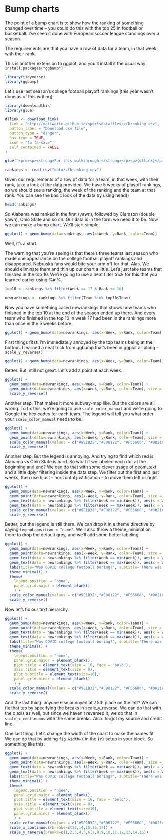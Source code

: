 # Bump charts

The point of a bump chart is to show how the ranking of something changed over time -- you could do this with the top 25 in football or basketball. I've seen it done with European soccer league standings over a season. 

The requirements are that you have a row of data for a team, in that week, with their rank.

This is another extension to ggplot, and you'll install it the usual way: `install.packages("ggbump")`

```r
library(tidyverse)
library(ggbump)
```

Let's use last season's college football playoff rankings (this year wasn't done as of this writing): 

```r
library(downloadthis)
library(glue)

dllink <- download_link(
  link = "http://mattwaite.github.io/sportsdatafiles/cfbranking.csv",
  button_label = "Download csv file",
  button_type = "danger",
  has_icon = TRUE,
  icon = "fa fa-save",
  self_contained = FALSE
)

glue("<pre><p><strong>For this walkthrough:</strong></p><p>{dllink}</p></pre>")
```


```r
rankings <- read_csv("data/cfbranking.csv")
```

Given our requirements of a row of data for a team, in that week, with their rank, take a look at the data provided. We have 5 weeks of playoff rankings, so we should see a ranking, the week of the ranking and the team at that rank. You can see the basic look of the data by using head()

```r
head(rankings)
```

So Alabama was ranked in the first (yawn), followed by Clemson (double yawn), Ohio State and so on. Our data is in the form we need it to be. Now we can make a bump chart. We'll start simple.

```r
ggplot() + geom_bump(data=rankings, aes(x=Week, y=Rank, color=Team))
```

Well, it's a start. 

The warning that you're seeing is that there's three teams last season who made one appearance on the college football playoff rankings and disappeared. Nebraska fans would bite your arm off for that. Alas. We should eliminate them and thin up our chart a little. Let's just take teams that finished in the top 10. We're going to use a neat filter trick for this that you learned earlier using %in%. 

```r
top10 <- rankings %>% filter(Week == 17 & Rank <= 10)

newrankings <- rankings %>% filter(Team %in% top10$Team)
```

Now you have something called newrankings that shows how teams who finished in the top 10 at the end of the season ended up there. And every team who finished in the top 10 in week 17 had been in the rankings more than once in the 5 weeks before. 

```r
ggplot() + geom_bump(data=newrankings, aes(x=Week, y=Rank, color=Team))
```

First things first: I'm immediately annoyed by the top teams being at the bottom. I learned a neat trick from ggbump that's been in ggplot all along -- `scale_y_reverse()`

```r
ggplot() + geom_bump(data=newrankings, aes(x=Week, y=Rank, color=Team)) + scale_y_reverse()
```

Better. But, still not great. Let's add a point at each week.

```r
ggplot() + 
  geom_bump(data=newrankings, aes(x=Week, y=Rank, color=Team)) + 
  geom_point(data=newrankings, aes(x=Week, y=Rank, color=Team), size = 4) +
  scale_y_reverse() 
```

Another step. That makes it more subway-map like. But the colors are all wrong. To fix this, we're going to use `scale_color_manual` and we're going to Google the hex codes for each team. The legend will tell you what order your `scale_color_manual` needs to be.

```r
ggplot() + 
  geom_bump(data=newrankings, aes(x=Week, y=Rank, color=Team)) + 
  geom_point(data=newrankings, aes(x=Week, y=Rank, color=Team), size = 4) + 
  scale_color_manual(values = c("#9E1B32","#E00122", "#F56600", "#0021A5", "#BA0C2F", "#F1BE48","#C99700", "#bb0000", "#841617", "#500000")) +
  scale_y_reverse() 
```

Another step. But the legend is annoying. And trying to find which red is Alabama vs Ohio State is hard. So what if we labeled each dot at the beginning and end? We can do that with some clever usage of geom_text and a little dplyr filtering inside the data step. We filter out the first and last weeks, then use hjust -- horizontal justification -- to move them left or right. 
```r
ggplot() + 
  geom_bump(data=newrankings, aes(x=Week, y=Rank, color=Team)) + 
  geom_point(data=newrankings, aes(x=Week, y=Rank, color=Team), size = 4) +   
  geom_text(data = newrankings %>% filter(Week == min(Week)), aes(x = Week - .2, y=Rank, label = Team), size = 3, hjust = 1) +
  geom_text(data = newrankings %>% filter(Week == max(Week)), aes(x = Week + .2, y=Rank, label = Team), size = 3, hjust = 0) +
  scale_color_manual(values = c("#9E1B32","#E00122", "#F56600", "#0021A5", "#BA0C2F", "#F1BE48","#C99700", "#bb0000", "#841617", "#500000")) +
  scale_y_reverse() 
```

Better, but the legend is still there. We can drop it in a theme directive by saying `legend.position = "none"`. We'll also throw a theme_minimal on there to drop the default grey, and we'll add some better labeling.

```r
ggplot() + 
  geom_bump(data=newrankings, aes(x=Week, y=Rank, color=Team)) + 
  geom_point(data=newrankings, aes(x=Week, y=Rank, color=Team), size = 4) +   
  geom_text(data = newrankings %>% filter(Week == min(Week)), aes(x = Week - .2, y=Rank, label = ShortTeam), size = 3, hjust = 1) +
  geom_text(data = newrankings %>% filter(Week == max(Week)), aes(x = Week + .2, y=Rank, label = ShortTeam), size = 3, hjust = 0) +
  labs(title="Was COVID college football boring?", subtitle="There was no drama at the top. None. So, yes?", y= "Rank", x = "Week") +
  theme_minimal() +
  theme(
    legend.position = "none",
    panel.grid.major = element_blank()
    ) +
  scale_color_manual(values = c("#9E1B32","#E00122", "#F56600", "#0021A5", "#BA0C2F", "#F1BE48","#C99700", "#bb0000", "#841617", "#500000")) +
  scale_y_reverse() 
```

Now let's fix our text hierarchy.

```r
ggplot() + 
  geom_bump(data=newrankings, aes(x=Week, y=Rank, color=Team)) + 
  geom_point(data=newrankings, aes(x=Week, y=Rank, color=Team), size = 4) +   
  geom_text(data = newrankings %>% filter(Week == min(Week)), aes(x = Week - .2, y=Rank, label = ShortTeam), size = 3, hjust = 1) +
  geom_text(data = newrankings %>% filter(Week == max(Week)), aes(x = Week + .2, y=Rank, label = ShortTeam), size = 3, hjust = 0) +
  labs(title="Was COVID college football boring?", subtitle="There was no drama at the top. None. So, yes?", y= "Rank", x = "Week") +
  theme_minimal() +
  theme(
    legend.position = "none",
    panel.grid.major = element_blank(),
    plot.title = element_text(size = 16, face = "bold"),
    axis.title = element_text(size = 8), 
    plot.subtitle = element_text(size=10), 
    panel.grid.minor = element_blank()
    ) +
  scale_color_manual(values = c("#9E1B32","#E00122", "#F56600", "#0021A5", "#BA0C2F", "#F1BE48","#C99700", "#bb0000", "#841617", "#500000")) +
  scale_y_reverse() 
```

And the last thing: anyone else annoyed at 7.5th place on the left? We can fix that too by specifying the breaks in scale_y_reverse. We can do that with the x axis as well, but since we haven't reversed it, we do that in `scale_x_continuous` with the same breaks. Also: forgot my source and credit line. 

One last thing: Let's change the width of the chart to make the names fit. We can do that by adding `fig.width=X` in the `{r}` setup in your block. So something like this: 


```r
ggplot() + 
  geom_bump(data=newrankings, aes(x=Week, y=Rank, color=Team)) + 
  geom_point(data=newrankings, aes(x=Week, y=Rank, color=Team), size = 4) +   
  geom_text(data = newrankings %>% filter(Week == min(Week)), aes(x = Week - .2, y=Rank, label = ShortTeam), size = 3, hjust = 1) +
  geom_text(data = newrankings %>% filter(Week == max(Week)), aes(x = Week + .2, y=Rank, label = ShortTeam), size = 3, hjust = 0) +
  labs(title="Was COVID college football boring?", subtitle="There was no drama at the top. None. So, yes?", y= "Rank", x = "Week") +
  theme_minimal() +
  theme(
    legend.position = "none",
    panel.grid.major = element_blank(),
    plot.title = element_text(size = 16, face = "bold"),
    axis.title = element_text(size = 8), 
    plot.subtitle = element_text(size=10), 
    panel.grid.minor = element_blank()
    ) +
  scale_color_manual(values = c("#9E1B32","#E00122", "#F56600", "#0021A5", "#BA0C2F", "#F1BE48","#C99700", "#bb0000", "#841617", "#500000")) +
  scale_x_continuous(breaks=c(13,14,15,16,17)) + 
  scale_y_reverse(breaks=c(1,2,3,4,5,6,7,8,9,10,11,12,13,14,15))
```


